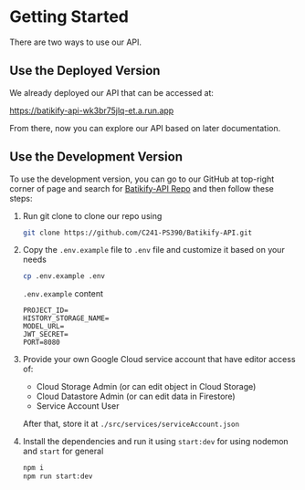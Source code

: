 # Getting Started

There are two ways to use our API.

## Use the Deployed Version

We already deployed our API that can be accessed at:

https://batikify-api-wk3br75jlq-et.a.run.app

From there, now you can explore our API based on later documentation.

## Use the Development Version

To use the development version, you can go to our GitHub at top-right corner of page and search for
[Batikify-API Repo](https://github.com/C241-PS390/Batikify-API) and then follow these steps:

1. Run git clone to clone our repo using

   ```bash copy
   git clone https://github.com/C241-PS390/Batikify-API.git
   ```

2. Copy the `.env.example` file to `.env` file and customize it based on your needs

   ```bash copy
   cp .env.example .env
   ```

   `.env.example` content

   ```.env copy
   PROJECT_ID=
   HISTORY_STORAGE_NAME=
   MODEL_URL=
   JWT_SECRET=
   PORT=8080
   ```

3. Provide your own Google Cloud service account that have editor access of:

   - Cloud Storage Admin (or can edit object in Cloud Storage)
   - Cloud Datastore Admin (or can edit data in Firestore)
   - Service Account User

   After that, store it at `./src/services/serviceAccount.json`

4. Install the dependencies and run it using `start:dev` for using nodemon and `start` for general
   ```bash copy
   npm i
   npm run start:dev
   ```
